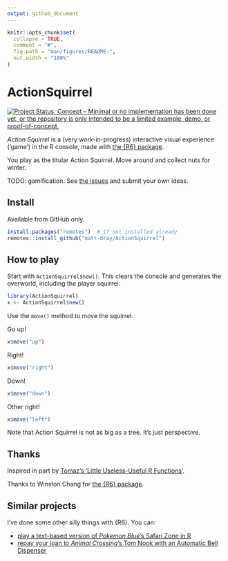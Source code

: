 ```yaml
---
output: github_document
---
```


<!-- README.md is generated from README.Rmd. Please edit that file -->

```r
knitr::opts_chunk$set(
  collapse = TRUE,
  comment = "#",
  fig.path = "man/figures/README-",
  out.width = "100%"
)
```

# ActionSquirrel

<!-- badges: start -->
[![Project Status: Concept – Minimal or no implementation has been done yet, or the repository is only intended to be a limited example, demo, or proof-of-concept.](https://www.repostatus.org/badges/latest/concept.svg)](https://www.repostatus.org/#concept)
<!-- badges: end -->

_Action Squirrel_ is a (very work-in-progress) interactive visual experience ('game') in the R console, made with [the {R6} package](https://r6.r-lib.org/).

You play as the titular Action Squirrel. Move around and collect nuts for winter.

TODO: gamification. See [the issues](https://github.com/matt-dray/ActionSquirrel/issues) and submit your own ideas.

## Install

Available from GitHub only.

```r
install.packages("remotes")  # if not installed already
remotes::install_github("matt-dray/ActionSquirrel")
```

## How to play

Start with `ActionSquirrel$new()`. This clears the console and generates the overworld, including the player squirrel.

```r
library(ActionSquirrel)
x <- ActionSquirrel$new()
```

Use the `move()` method to move the squirrel.

Go up!

```r
x$move("up")
```

Right!

```r
x$move("right")
```

Down!

```r
x$move("down")
```

Other right!

```r
x$move("left")
```

Note that Action Squirrel is not as big as a tree. It's just perspective.

## Thanks

Inspired in part by [Tomaz's 'Little Useless-Useful R Functions'](https://tomaztsql.wordpress.com/2021/09/13/little-useless-useful-r-functions-year-progress-bar/).

Thanks to Winston Chang for [the {R6} package](https://r6.r-lib.org/).

## Similar projects

I've done some other silly things with {R6}. You can:

* [play a text-based version of _Pokemon Blue_'s Safari Zone in R](https://www.rostrum.blog/2021/01/04/safar6/)
* [repay your loan to _Animal Crossing_'s Tom Nook with an Automatic Bell Dispenser](https://www.rostrum.blog/2020/04/04/repaying-tom-nook-with-r6/)
